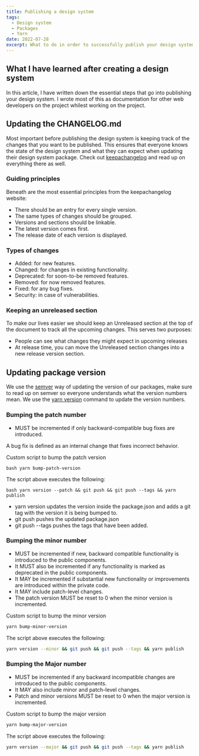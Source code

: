 ```yaml
---
title: Publishing a design system
tags:
  - Design system
  - Packages
  - Yarn
date: 2022-07-28
excerpt: What to do in order to successfully publish your design system
---
```


<ContentBlock>

## What I have learned after creating a design system

In this article, I have written down the essential steps that go into
publishing your design system. I wrote most of this as documentation for
other web developers on the project whilest working on the project.

</ContentBlock>

<ContentBlock>

## Updating the CHANGELOG.md

Most important before publishing the design system is keeping track of the
changes that you want to be published. This ensures that everyone knows the
state of the design system and what they can expect when updating their
design system package. Check out
[keepachangelog](https://keepachangelog.com/en/1.0.0/) and read up on
everything there as well.

</ContentBlock>

<ContentBlock>

### Guiding principles

Beneath are the most essential principles from the keepachangelog website:

- There should be an entry for every single version.
- The same types of changes should be grouped.
- Versions and sections should be linkable.
- The latest version comes first.
- The release date of each version is displayed.

</ContentBlock>

<ContentBlock>

### Types of changes

- Added: for new features.
- Changed: for changes in existing functionality.
- Deprecated: for soon-to-be removed features.
- Removed: for now removed features.
- Fixed: for any bug fixes.
- Security: in case of vulnerabilities.

</ContentBlock>

<ContentBlock>

### Keeping an unreleased section

To make our lives easier we should keep an Unreleased section at the top of
the document to track all the upcoming changes. This serves two purposes:

- People can see what changes they might expect in upcoming releases
- At release time, you can move the Unreleased section changes into a new release version section.

</ContentBlock>

<ContentBlock>

## Updating package version

We use the [semver](https://semver.org/) way of updating the version of our
packages, make sure to read up on semver so everyone understands what the
version numbers mean. We use the [yarn
version](https://classic.yarnpkg.com/en/docs/cli/version) command to update
the version numbers.

</ContentBlock>

<ContentBlock>

### Bumping the patch number

- MUST be incremented if only backward-compatible bug fixes are introduced.

A bug fix is defined as an internal change that fixes incorrect behavior.

Custom script to bump the patch version

```
bash yarn bump-patch-version
```

The script above executes the following:

```
bash yarn version --patch && git push && git push --tags && yarn publish
```

- yarn version updates the version inside the package.json and adds a git tag with the version it is being bumped to.
- git push pushes the updated package.json
- git push --tags pushes the tags that have been added.

</ContentBlock>

<ContentBlock>

### Bumping the minor number

- MUST be incremented if new, backward compatible functionality is introduced to the public components.
- It MUST also be incremented if any functionality is marked as deprecated in the public components.
- It MAY be incremented if substantial new functionality or improvements are introduced within the private code.
- It MAY include patch-level changes.
- The patch version MUST be reset to 0 when the minor version is incremented.

Custom script to bump the minor version

```bash
yarn bump-minor-version
```

The script above executes the following:

```bash
yarn version --minor && git push && git push --tags && yarn publish
```

</ContentBlock>

<ContentBlock>

### Bumping the Major number

- MUST be incremented if any backward incompatible changes are introduced to the public components.
- It MAY also include minor and patch-level changes.
- Patch and minor versions MUST be reset to 0 when the major version is incremented.

Custom script to bump the major version

```bash
yarn bump-major-version
```

The script above executes the following:

```bash
yarn version --major && git push && git push --tags && yarn publish
```

</ContentBlock>
